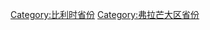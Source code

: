 {{Portal|比利时}}
{{Commons cat|West Flanders}}
{{Cat more|西佛兰德省}}

[[Category:比利时省份|Category:比利时省份]]
[[Category:弗拉芒大区省份|Category:弗拉芒大区省份]]